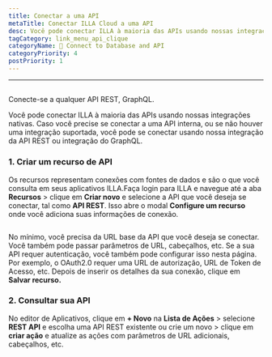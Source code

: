```yaml
---
title: Conectar a uma API
metaTitle: Conectar ILLA Cloud a uma API
desc: Você pode conectar ILLA à maioria das APIs usando nossas integrações nativas. ILLA pode se conectar a qualquer API REST, GraphQL
tagCategory: link_menu_api_clique
categoryName: 📲 Connect to Database and API
categoryPriority: 4
postPriority: 1
---
```


* * *

## <Heading hidden>Conectar-se a uma API</Heading>

Conecte-se a qualquer API REST, GraphQL.

Você pode conectar ILLA à maioria das APIs usando nossas integrações nativas. Caso você precise se conectar a uma API interna, ou se não houver uma integração suportada, você pode se conectar usando nossa integração da API REST ou integração do GraphQL.

### 1.  Criar um recurso de API

Os recursos representam conexões com fontes de dados e são o que você consulta em seus aplicativos ILLA.Faça login para ILLA e navegue até a aba **Recursos** > clique em **Criar novo** e selecione a API que você deseja se conectar, tal como **API REST**. Isso abre o modal **Configure um recurso** onde você adiciona suas informações de conexão.

<img
  src='https://cdn.illacloud.com/official-website/img/docs/connect/connect-api/config.png'
  alt=""
/>

No mínimo, você precisa da URL base da API que você deseja se conectar. Você também pode passar parâmetros de URL, cabeçalhos, etc. Se a sua API requer autenticação, você também pode configurar isso nesta página. Por exemplo, o OAuth2.0 requer uma URL de autorização, URL de Token de Acesso, etc. Depois de inserir os detalhes da sua conexão, clique em **Salvar recurso.**

### 2.  Consultar sua API

No editor de Aplicativos, clique em **+ Novo** na **Lista de Ações** > selecione **REST API** e escolha uma API REST existente ou crie um novo > clique em **criar ação** e atualize as ações com parâmetros de URL adicionais, cabeçalhos, etc.

<img
  src='https://cdn.illacloud.com/official-website/img/docs/connect/connect-api/action.png'
  alt=""
/>
